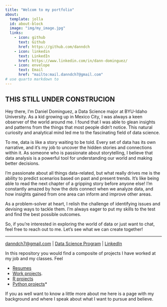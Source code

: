 ```yaml
---
title: "Welcom to my portfolio"
about:
  template: jolla
  id: about-block
  image: "img/my_image.jpg"
  links:
    - icon: github
      text: Github
      href: https://github.com/danndch
    - icon: linkedin
      text: LinkedIn
      href: https://www.linkedin.com/in/dann-dominguez/
    - icon: envelope
      text: Email
      href: "mailto:mail.danndch7@gmail.com" 
# use quarto markdown to 
---
```



## THIS STILL UNDER CONSTRUCION

Hey there, I'm Daniel Dominguez, a Data Science major at BYU-Idaho University. As a kid growing up in Mexico City, I was always a keen observer of the world around me. I found that I was able to glean insights and patterns from the things that most people didn't notice. This natural curiosity and analytical mind led me to the fascinating field of data science.

To me, data is like a story waiting to be told. Every set of data has its own narrative, and it's my job to uncover the hidden stories and connections within it. As someone who is passionate about storytelling, I believe that data analysis is a powerful tool for understanding our world and making better decisions.

I'm passionate about all things data-related, but what really drives me is the ability to predict scenarios based on past and present trends. It's like being able to read the next chapter of a gripping story before anyone else! I'm constantly amazed by how the dots connect when we analyze data, and how insights gained from one area can inform and improve other areas.

As a problem-solver at heart, I relish the challenge of identifying issues and devising ways to tackle them.  I'm always eager to put my skills to the test and find the best possible outcomes.

So, if you're interested in exploring the world of data or just want to chat, feel free to reach out to me. Let's see what we can create together!


---
<a href="danndch7@gmail.com">danndch7@gmail.com</a>
| <a href="https://www.byui.edu/mathematics/student-resources/data-science">Data Science Program</a>
| <a href="https://www.linkedin.com/in/dann-dominguez"/> LinkedIn</a>
</div>


In this repository you would find a composite of projects I have worked at my job and my classes. Feel 

* <a href="">Resumes</a>
* <a href="">Work projects</a>. 
* <a href="">R projects</a>
* <a href="">Python projects</a>* 



If you as well want to know a little more about me here is a page with my background and where I speak about what I want to pursue and believe.

